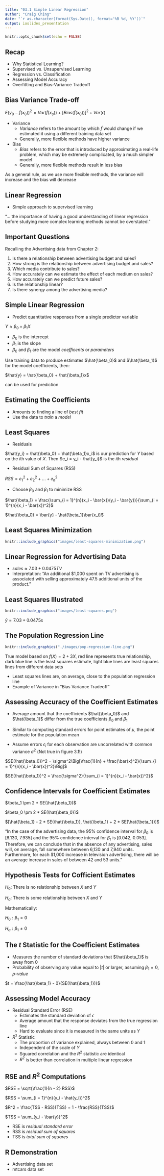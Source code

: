 ```yaml
---
title: "03.1 Simple Linear Regression"
author: "Craig Ching"
date: "`r as.character(format(Sys.Date(), format='%B %d, %Y'))`"
output: ioslides_presentation
---
```


```r
knitr::opts_chunk$set(echo = FALSE)
```

## Recap

* Why Statistical Learning?
* Supervised vs. Unsupervised Learning
* Regression vs. Classification
* Assessing Model Accuracy
* Overfitting and Bias-Variance Tradeoff

## Bias Variance Trade-off

$E(y_0 - \hat{f}(x_0))^2 = Var(\hat{f}(x_o)) + [Bias(\hat{f}(x_0))]^2 + Var(\epsilon)$

* Variance
	+ *Variance* refers to the amount by which $\hat{f}$ would change if we estimated it using a different training data set
	+ Generally, more flexible methods have higher variance
* Bias
	+ *Bias* refers to the error that is introduced by approximating a real-life problem, which may be extremely complicated, by a much simpler model
	+ Generally, more flexible methods result in less bias

As a general rule, as we use more flexible methods, the variance will increase and the bias will decrease

## Linear Regression

* Simple approach to supervised learning

"... the importance of having a good understanding of linear regression before studying more complex learning methods cannot be overstated."

## Important Questions

Recalling the Advertising data from Chapter 2:

1. Is there a relationship between advertising budget and sales?
2. How strong is the relationship between advertising budget and sales?
3. Which media contribute to sales?
4. How accurately can we estimate the effect of each medium on sales?
5. How accurately can we predict future sales?
6. Is the relationship linear?
7. Is there synergy among the advertising media?

## Simple Linear Regression

* Predict quantitative responses from a single predictor variable

$Y \approx \beta_0 + \beta_1X$

* $\beta_0$ is the intercept
* $\beta_1$ is the slope
* $\beta_0$ and $\beta_1$ are the model *coefficents* or *parameters*

Use training data to produce estimates $\hat{\beta_0}$ and $\hat{\beta_1}$ for the model coefficients, then:

$\hat{y} = \hat{\beta_0} + \hat{\beta_1}x$

can be used for prediction

## Estimating the Coefficients

* Amounts to finding a line of *best fit*
* Use the data to *train* a *model*

## Least Squares

* Residuals

$\hat{y_i} = \hat{\beta_0} + \hat{\beta_1}x_i$ is our prediction for $Y$ based on the *i*th value of $X$.  Then $e_i = y_i - \hat{y_i}$ is the *i*th *residual*

* Residual Sum of Squares (RSS)

$RSS = e_1^2 + e_2^2 + ... + e_n^2$

* Choose $\beta_0$ and $\beta_1$ to minimize RSS

$\hat{\beta_1} = \frac{\sum_{i = 1}^{n}(x_i - \bar{x})(y_i - \bar{y})}{\sum_{i = 1}^{n}(x_i - \bar{x})^2}$

$\hat{\beta_0} = \bar{y} - \hat{\beta_1}\bar{x_i}$

## Least Squares Minimization

```r
knitr::include_graphics("images/least-squares-minimization.png")
```

## Linear Regression for Advertising Data

* $sales \approx 7.03 + 0.0475TV$
* Interpretation: "An additional $1,000 spent on TV advertising is associated with selling approximately 47.5 additional units of the product."

## Least Squares Illustrated

```r
knitr::include_graphics("images/least-squares.png")
```

$\hat{y} = 7.03 + 0.0475x$

## The Population Regression Line

```r
knitr::include_graphics("./images/pop-regression-line.png")
```

True model based on $f(X) = 2 + 3X$, red line represents true relationship, dark blue line is the least squares estimate, light blue lines are least squares lines from different data sets

* Least squares lines are, on average, close to the population regression line
* Example of Variance in "Bias Variance Tradeoff"

## Assessing Accuracy of the Coefficient Estimates

* Average amount that the coefficients $\hat{\beta_0}$ and $\hat{\beta_1}$ differ from the true coefficients $\beta_0$ and $\beta_1$

* Similar to computing standard errors for point estimates of $\mu$, the point estimate for the population mean

* Assume errors $\epsilon_i$ for each observation are uncorrelated with common variance $\sigma^2$ (Not true in figure 3.1!)

$SE(\hat{\beta_0})^2 = \sigma^2\Big[\frac{1}{n} + \frac{\bar{x}^2}{\sum_{i = 1}^{n}(x_i - \bar{x})^2}\Big]$

$SE(\hat{\beta_1})^2 = \frac{\sigma^2}{\sum_{i = 1}^{n}(x_i - \bar{x})^2}$

## Confidence Intervals for Coefficient Estimates

$\beta_1 \pm 2 * SE(\hat{\beta_1})$

$\beta_0 \pm 2 * SE(\hat{\beta_0})$

$[\hat{\beta_1} - 2 * SE(\hat{\beta_1}), \hat{\beta_1} + 2 * SE(\hat{\beta_1})]$

"In the case of the advertising data, the 95% confidence interval for $\beta_0$ is [6.130, 7.935] and the 95% confidence interval for $\beta_1$ is [0.042, 0.053]. Therefore, we can conclude that in the absence of any advertising, sales will, on average, fall somewhere between 6,130 and 7,940 units. Furthermore, for each $1,000 increase in television advertising, there will be an average increase in sales of between 42 and 53 units."

## Hypothesis Tests for Cofficient Estimates

$H_0 :$ There is no relationship between $X$ and $Y$

$H_a :$ There is some relationship between $X$ and $Y$

Mathematically:

$H_0 : \beta_1 = 0$

$H_a : \beta_1 \neq 0$

## The *t* Statistic for the Coefficient Estimates

* Measures the number of standard deviations that $\hat{\beta_1}$ is away from 0
* Probability of observing any value equal to |$t$| or larger, assuming $\beta_1 = 0$, *p-value*

$t = \frac{\hat{\beta_1} - 0}{SE(\hat{\beta_1})}$

## Assessing Model Accuracy

* Residual Standard Error (RSE)
    + Estimates the standard deviation of $\epsilon$
    + Average amount that the response deviates from the true regression line
    + Hard to evaluate since it is measured in the same units as $Y$

* $R^2$ Statistic
    + The proportion of variance explained, always between 0 and 1
    + Independent of the scale of $Y$
    + Squared correlation and the $R^2$ statistic are identical
    + $R^2$ is better than correlation in multiple linear regression

## RSE and $R^2$ Computations

$RSE = \sqrt{\frac{1}{n - 2} RSS}$

$RSS = \sum_{i = 1}^{n}(y_i - \hat{y_i})^2$

$R^2 = \frac{TSS - RSS}{TSS} = 1 - \frac{RSS}{TSS}$

$TSS = \sum_(y_i - \bar{y})^2$

* RSE is *residual standard error*
* RSS is *residual sum of squares*
* TSS is *total sum of squares*

## R Demonstration

* Advertising data set
* mtcars data set
